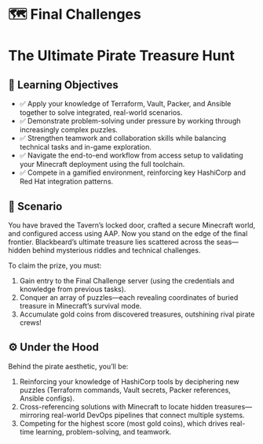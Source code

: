 # 🗺️ Final Challenges
# The Ultimate Pirate Treasure Hunt

## 🎯 Learning Objectives

* ✅ Apply your knowledge of Terraform, Vault, Packer, and Ansible together to solve integrated, real-world scenarios.
* ✅ Demonstrate problem-solving under pressure by working through increasingly complex puzzles.
* ✅ Strengthen teamwork and collaboration skills while balancing technical tasks and in-game exploration.
* ✅ Navigate the end-to-end workflow from access setup to validating your Minecraft deployment using the full toolchain.
* ✅ Compete in a gamified environment, reinforcing key HashiCorp and Red Hat integration patterns.

## 📖 Scenario
You have braved the Tavern’s locked door, crafted a secure Minecraft world, and configured access using AAP. Now you stand on the edge of the final frontier. Blackbeard’s ultimate treasure lies scattered across the seas—hidden behind mysterious riddles and technical challenges.

To claim the prize, you must:

1. Gain entry to the Final Challenge server (using the credentials and knowledge from previous tasks).
2. Conquer an array of puzzles—each revealing coordinates of buried treasure in Minecraft’s survival mode.
3. Accumulate gold coins from discovered treasures, outshining rival pirate crews!

## ⚙️ Under the Hood
 Behind the pirate aesthetic, you’ll be:

1. Reinforcing your knowledge of HashiCorp tools by deciphering new puzzles (Terraform commands, Vault secrets, Packer references, Ansible configs).
2. Cross-referencing solutions with Minecraft to locate hidden treasures—mirroring real-world DevOps pipelines that connect multiple systems.
3. Competing for the highest score (most gold coins), which drives real-time learning, problem-solving, and teamwork.

